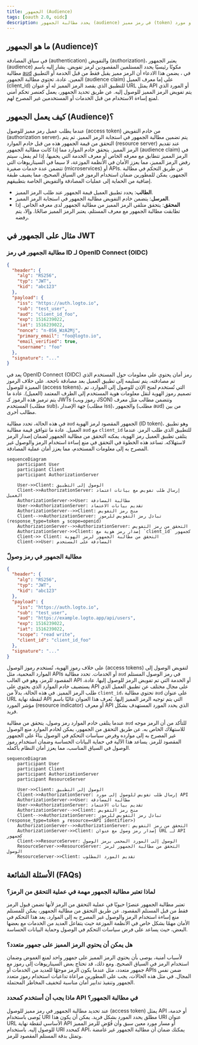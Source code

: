 ```yaml
---
title: الجمهور (Audience)
tags: [oauth 2.0, oidc]
description: يحدد مطالبة الجمهور (audience) في رمز مميز (token) المستلم المقصود، عادةً عميل التطبيق أو مورد API. يضمن استخدام الرمز المميز من قبل الخدمة الصحيحة فقط، مما يزيد من الأمان عن طريق منع الوصول غير المصرح به.
---
```


## ما هو الجمهور (Audience)؟

في سياق المصادقة (authentication) والتفويض (authorization)، يعتبر الجمهور (audience) مكونًا رئيسيًا يحدد المستلمين المقصودين لرمز تفويض. يشار إليه باسم مطالبة [aud](https://datatracker.ietf.org/doc/html/rfc7519#section-4.1.3) في <Ref slug="jwt" />، يضمن هذا الادعاء أن الرمز مميز يقبل فقط من قبل الخدمة أو التطبيق المعين. عادة، تحتوي مطالبة الجمهور (audience claim) على إما معرف العميل (client_id) للتطبيق الذي يقصد الرمز المميز له أو عنوان URL يمثل API أو المورد الذي يتم تفويض الرمز المميز للوصول إليه. عن طريق تحديد الجمهور، يعمل كعنصر تحكم أمني لمنع إساءة الاستخدام من قبل الخدمات أو المستخدمين غير المصرح لهم.

## كيف يعمل الجمهور (Audience)؟

عندما يطلب عميل رمز مميز للوصول (access token) من خادم التفويض (authorization server)، يتم تضمين مطالبة الجمهور في استجابة الرمز المميز. ثم يتم التحقق من قيمة الجمهور هذه من قبل خادم الموارد (resource server) عند تقديم الرمز المميز. يتحقق خادم الموارد مما إذا كانت مطالبة الجمهور (audience claim) في الرمز المميز تتطابق مع معرفه الخاص أو معرف الخدمة التي يحميها. إذا لم يفعل، سيتم رفض الرمز المميز، مما يعزز الأمان في الأنظمة الموزعة، لا سيما في السيناريوهات التي تتضمن عدة خدمات صغيرة (microservices) أو APIs. عن طريق التحكم في مطالبة الجمهور، يمكن للمطورين ضمان استخدام الرموز في السياق الصحيح، مما يضيف طبقة إضافية من الحماية إلى عمليات المصادقة والتفويض الخاصة بتطبيقهم.

- **الطالب**: يحدد تطبيق العميل قيمة الجمهور عند طلب الرمز المميز.
- **المرسل**: يتضمن خادم التفويض مطالبة الجمهور في استجابة الرمز المميز.
- **المحقق**: يتحقق متلقي الرمز المميز من مطالبة الجمهور لدى معرفه الخاص. إذا تطابقت مطالبة الجمهور مع معرف المستلم، يعتبر الرمز المميز صالحًا. وإلا، يتم رفضه.

## مثال على الجمهور في JWT

### مطالبة الجمهور في رمز ID لـ OpenID Connect (OIDC)

```json
{
  "header": {
    "alg": "RS256",
    "typ": "JWT",
    "kid": "abc123"
  },
  "payload": {
    "iss": "https://auth.logto.io",
    "sub": "test_user",
    "aud": "client_id_foo",
    "exp": 1516239022,
    "iat": 1516239022,
    "nonce": "n-0S6_WzA2Mj",
    "primary_email": "foo@logto.io",
    "email_verified": true,
    "username": "foo"
  },
  "signature": "..."
}
```

يعد <Ref slug="id-token" /> في OpenID Connect (OIDC) رمز أمان يحتوي على معلومات حول المستخدم الذي تم مصادقته، يتم تسليمه إلى تطبيق العميل بعد مصادقة ناجحة. على خلاف الرموز المميزة للوصول (access tokens)، التي تُستخدم لمنح الإذن للوصول إلى الموارد، تم تصميم رموز الهوية لنقل معلومات هوية المستخدم إلى الطرف المعتمد (العميل). عادة ما يتم ترميز هذه الرموز كـ JWTs (رموز ويب JSON) وتتضمن مطالب مثل معرف المستخدم (مطلب sub)، جهة الإصدار (مطلب iss)، والجمهور (مطلب aud) من بين مطالب أخرى.

في هذه الحالة، تحدد مطالبة `aud` الجمهور المقصود لرمز الهوية (ID token)، وهو تطبيق العميل. عادة ما تتوافق قيمة مطالبة `aud` مع `client_id` للتطبيق الذي طلب الرمز. عندما يتلقى تطبيق العميل رمز الهوية، يمكنه التحقق من مطالبة الجمهور لضمان إصدار الرمز لاستهلاكه. تساعد هذه الخطوة في التحقق في منع إساءة استخدام الرمز والوصول غير المصرح به إلى معلومات المستخدم، مما يعزز أمان عملية المصادقة.

```mermaid
sequenceDiagram
    participant User
    participant Client
    participant AuthorizationServer

    User->>Client: الوصول إلى التطبيق
    Client->>AuthorizationServer: إرسال طلب تفويض مع بيانات اعتماد العميل
    AuthorizationServer->>User: مطالبة المصادقة
    User->>AuthorizationServer: تقديم بيانات الاعتماد
    AuthorizationServer-->>Client: منح رمز التفويض
    Client-->>AuthorizationServer: تبادل رمز التفويض للرموز (response_type=token و scope=openid)
    AuthorizationServer-->>AuthorizationServer: التحقق من رمز التفويض
    AuthorizationServer->>Client: إصدار رمز هوية مع `client_id` كجمهور
    Client->> Client: التحقق من مطالبة الجمهور لرمز الهوية
    Client->>User: المصادقة على المستخدم
```

### مطالبة الجمهور في رمز وصولّ

```json
{
  "header": {
    "alg": "RS256",
    "typ": "JWT",
    "kid": "abc123"
  },
  "payload": {
    "iss": "https://auth.logto.io",
    "sub": "test_user",
    "aud": "https://example.logto.app/api/users",
    "exp": 1516239022,
    "iat": 1516239022,
    "scope": "read write",
    "client_id": "client_id_foo"
  },
  "signature": "..."
}
```

على خلاف رموز الهوية، تُستخدم رموز الوصول (access tokens) لتفويض الوصول إلى الموارد المحمية، مثل APIs أو الخدمات. تحدد مطالبة `aud` في رمز الوصول المستلم المقصود للرمز، وهو في الغالب API أو الخدمة التي تم تفويض الرمز للوصول إليها. عادة، يستضيف خادم الموارد الذي يحتوي على API على مجال مختلف عن تطبيق العميل الذي طلب الرمز المميز. في هذه الحالة، بدلاً من `client_id`، تحتوي مطالبة `aud` على عنوان URL لنقطة نهاية API التي يتم توجيه الرمز المميز إليها. يُعرف هذا العنوان غالبًا باسم مؤشر المورد (resource indicator) أو معرف API الذي يحدد المورد المستهدف بشكل فريد.

عندما يتلقى خادم الموارد رمز وصول، يتحقق من مطالبة `aud` للتأكد من أن الرمز موجه للاستهلاك الخاص به. عن طريق التحقق من الجمهور، يمكن لخادم الموارد منع الوصول غير المصرح به إلى موارده وفرض سياسات التحكم في الوصول بناءً على الجمهور المقصود للرمز. يساعد هذا الآلية في حماية البيانات الحساسة وضمان استخدام رموز الوصول في السياق المناسب، مما يعزز أمان النظام بأكمله.

```mermaid
sequenceDiagram
    participant User
    participant Client
    participant AuthorizationServer
    participant ResourceServer

    User->>Client: الوصول إلى التطبيق
    Client->>AuthorizationServer: إرسال طلب تفويض للوصول إلى مورد API
    AuthorizationServer->>User: مطالبة المصادقة
    User->>AuthorizationServer: تقديم بيانات الاعتماد
    AuthorizationServer-->>Client: منح رمز التفويض
    Client-->>AuthorizationServer: تبادل رمز التفويض للرموز (response_type=token و resource=<API identifier>)
    AuthorizationServer-->>AuthorizationServer: التحقق من رمز التفويض
    AuthorizationServer->>Client: إصدار رمز وصول مع عنوان URL لـ API كجمهور
    Client->>ResourceServer: الوصول إلى المورد المحمي برمز الوصول
    ResourceServer->>ResourceServer: التحقق من مطالبة الجمهور لرمز الوصول
    ResourceServer->>Client: تقديم المورد المطلوب
```

## الأسئلة الشائعة (FAQs)

### لماذا تعتبر مطالبة الجمهور مهمة في عملية التحقق من الرمز؟

تعتبر مطالبة الجمهور عنصرًا حيويًا في عملية التحقق من الرمز لأنها تضمن قبول الرمز فقط من قبل المستلم المقصود. عن طريق التحقق من مطالبة الجمهور، يمكن للمستلم منع إساءة استخدام الرمز والوصول غير المصرح به إلى الموارد. يعد هذا التحكم في الأمان مهمًا بشكل خاص في الأنظمة الموزعة حيث يتفاعل العديد من الخدمات مع بعضها البعض، حيث يساعد على فرض سياسات التحكم في الوصول وحماية البيانات الحساسة.

### هل يمكن أن يحتوي الرمز المميز على جمهور متعدد؟

لأسباب أمنية، يوصى بأن يحتوي الرمز المميز على جمهور واحد لمنع الغموض وضمان استخدام الرمز في السياق الصحيح. ومع ذلك، قد تحتاج بعض السيناريوهات إلى رموز مع جمهور متعدد، مثل عندما يكون الرمز موجهًا للعديد من الخدمات أو APIs ضمن نفس المجال. في مثل هذه الحالات، يجب على المطورين مراعاة تداعيات استخدام رموز متعدد الجمهور وتنفيذ تدابير أمان مناسبة لتخفيف المخاطر المحتملة.

### ماذا يجب أن أستخدم كمحدد API في مطالبة الجمهور؟

عند تحديد مطالبة الجمهور في رمز مميز للوصول (access token) يمثل API أو خدمة، يُوصى باستخدام URI مطلق يحدد المورد بشكل فريد. يمكن أن يكون هذا URI عنوان URL الأساسي لنقطة نهاية API أو مسار مورد معين سبق وأن فُوّض للرمز المميز للوصول إليه. باستخدام URI كمحدد API، يمكنك ضمان أن مطالبة الجمهور غير غامضة وتمثل بدقة المستلم المقصود للرمز.